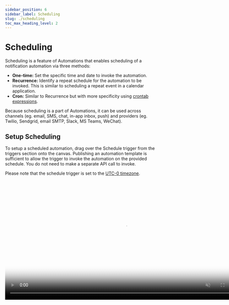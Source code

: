 ```yaml
---
sidebar_position: 6
sidebar_label: Scheduling
slug: ./scheduling
toc_max_heading_level: 2
---
```



# Scheduling

Scheduling is a feature of Automations that enables scheduling of a notification automation via three methods:

* **One-time:** Set the specific time and date to invoke the automation.
* **Recurrence:** Identify a repeat schedule for the automation to be invoked. This is similar to scheduling a repeat event in a calendar application.
* **Cron:** Similar to Recurrence but with more specificity using [crontab expressions](https://crontab.guru/).

Because scheduling is a part of Automations, it can be used across channels (eg. email, SMS, chat, in-app inbox, push) and providers (eg. Twilio, Sendgrid, email SMTP, Slack, MS Teams, WeChat).

## Setup Scheduling

To setup a scheduled automation, drag over the Schedule trigger from the triggers section onto the canvas. Publishing an automation template is sufficient to allow the trigger to invoke the automation on the provided schedule. You do not need to make a separate API call to invoke.

Please note that the schedule trigger is set to the [UTC-0 timezone](https://dayspedia.com/time/zones/utc+0/).

<video width="783" loop autoPlay muted controls poster={videoThumbnail}>
  <source src={scheduleURL} />
</video>


